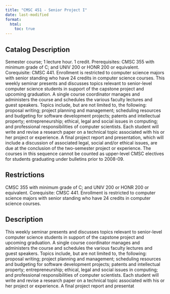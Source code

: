 ```yaml
---
title: "CMSC 451 - Senior Project I"
date: last-modified
format:
  html:
    toc: true
---
```


## Catalog Description

Semester course; 1 lecture hour. 1 credit. Prerequisites: CMSC 355 with minimum grade of C; and UNIV 200 or HONR 200 or equivalent. Corequisite: CMSC 441. Enrollment is restricted to computer science majors with senior standing who have 24 credits in computer science courses. This weekly seminar presents and discusses topics relevant to senior-level computer science students in support of the capstone project and upcoming graduation. A single course coordinator manages and administers the course and schedules the various faculty lectures and guest speakers. Topics include, but are not limited to, the following: proposal writing; project planning and management; scheduling resources and budgeting for software development projects; patents and intellectual property; entrepreneurship; ethical, legal and social issues in computing; and professional responsibilities of computer scientists. Each student will write and revise a research paper on a technical topic associated with his or her project or experience. A final project report and presentation, which will include a discussion of associated legal, social and/or ethical issues, are due at the conclusion of the two-semester project or experience. The courses in this sequence cannot be counted as upper-level CMSC electives for students graduating under bulletins prior to 2008-09.


## Restrictions
 
CMSC 355 with minimum grade of C; and UNIV 200 or HONR 200 or equivalent. Corequisite: CMSC 441. Enrollment is restricted to computer science majors with senior standing who have 24 credits in computer science courses.

## Description

This weekly seminar presents and discusses topics relevant to senior-level computer science students in support of the capstone project and upcoming graduation. A single course coordinator manages and administers the course and schedules the various faculty lectures and guest speakers. Topics include, but are not limited to, the following: proposal writing; project planning and management; scheduling resources and budgeting for software development projects; patents and intellectual property; entrepreneurship; ethical, legal and social issues in computing; and professional responsibilities of computer scientists. Each student will write and revise a research paper on a technical topic associated with his or her project or experience. A final project report and presentat


